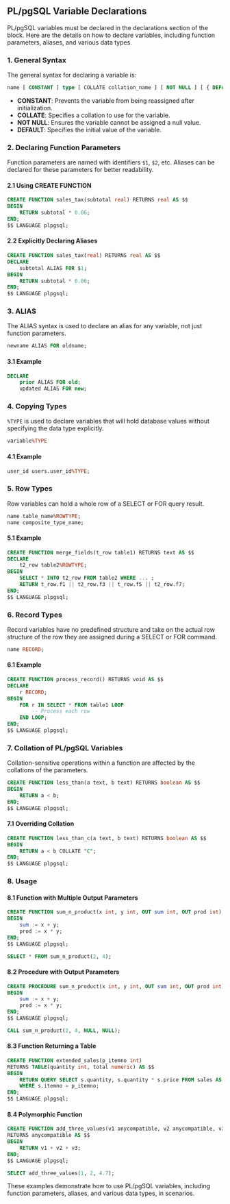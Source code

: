 ## PL/pgSQL Variable Declarations

PL/pgSQL variables must be declared in the declarations section of the block. Here are the details on how to declare variables, including function parameters, aliases, and various data types.

### 1. General Syntax

The general syntax for declaring a variable is:

```sql
name [ CONSTANT ] type [ COLLATE collation_name ] [ NOT NULL ] [ { DEFAULT | := | = } expression ];
```

- **CONSTANT**: Prevents the variable from being reassigned after initialization.
- **COLLATE**: Specifies a collation to use for the variable.
- **NOT NULL**: Ensures the variable cannot be assigned a null value.
- **DEFAULT**: Specifies the initial value of the variable.

### 2. Declaring Function Parameters

Function parameters are named with identifiers `$1`, `$2`, etc. Aliases can be declared for these parameters for better readability.

#### 2.1 Using CREATE FUNCTION

```sql
CREATE FUNCTION sales_tax(subtotal real) RETURNS real AS $$
BEGIN
    RETURN subtotal * 0.06;
END;
$$ LANGUAGE plpgsql;
```

#### 2.2 Explicitly Declaring Aliases

```sql
CREATE FUNCTION sales_tax(real) RETURNS real AS $$
DECLARE
    subtotal ALIAS FOR $1;
BEGIN
    RETURN subtotal * 0.06;
END;
$$ LANGUAGE plpgsql;
```

### 3. ALIAS

The ALIAS syntax is used to declare an alias for any variable, not just function parameters.

```sql
newname ALIAS FOR oldname;
```

#### 3.1 Example

```sql
DECLARE
    prior ALIAS FOR old;
    updated ALIAS FOR new;
```

### 4. Copying Types

`%TYPE` is used to declare variables that will hold database values without specifying the data type explicitly.

```sql
variable%TYPE
```

#### 4.1 Example

```sql
user_id users.user_id%TYPE;
```

### 5. Row Types

Row variables can hold a whole row of a SELECT or FOR query result.

```sql
name table_name%ROWTYPE;
name composite_type_name;
```

#### 5.1 Example

```sql
CREATE FUNCTION merge_fields(t_row table1) RETURNS text AS $$
DECLARE
    t2_row table2%ROWTYPE;
BEGIN
    SELECT * INTO t2_row FROM table2 WHERE ... ;
    RETURN t_row.f1 || t2_row.f3 || t_row.f5 || t2_row.f7;
END;
$$ LANGUAGE plpgsql;
```

### 6. Record Types

Record variables have no predefined structure and take on the actual row structure of the row they are assigned during a SELECT or FOR command.

```sql
name RECORD;
```

#### 6.1 Example

```sql
CREATE FUNCTION process_record() RETURNS void AS $$
DECLARE
    r RECORD;
BEGIN
    FOR r IN SELECT * FROM table1 LOOP
        -- Process each row
    END LOOP;
END;
$$ LANGUAGE plpgsql;
```

### 7. Collation of PL/pgSQL Variables

Collation-sensitive operations within a function are affected by the collations of the parameters.

```sql
CREATE FUNCTION less_than(a text, b text) RETURNS boolean AS $$
BEGIN
    RETURN a < b;
END;
$$ LANGUAGE plpgsql;
```

#### 7.1 Overriding Collation

```sql
CREATE FUNCTION less_than_c(a text, b text) RETURNS boolean AS $$
BEGIN
    RETURN a < b COLLATE "C";
END;
$$ LANGUAGE plpgsql;
```

### 8. Usage

#### 8.1 Function with Multiple Output Parameters

```sql
CREATE FUNCTION sum_n_product(x int, y int, OUT sum int, OUT prod int) AS $$
BEGIN
    sum := x + y;
    prod := x * y;
END;
$$ LANGUAGE plpgsql;

SELECT * FROM sum_n_product(2, 4);
```

#### 8.2 Procedure with Output Parameters

```sql
CREATE PROCEDURE sum_n_product(x int, y int, OUT sum int, OUT prod int) AS $$
BEGIN
    sum := x + y;
    prod := x * y;
END;
$$ LANGUAGE plpgsql;

CALL sum_n_product(2, 4, NULL, NULL);
```

#### 8.3 Function Returning a Table

```sql
CREATE FUNCTION extended_sales(p_itemno int)
RETURNS TABLE(quantity int, total numeric) AS $$
BEGIN
    RETURN QUERY SELECT s.quantity, s.quantity * s.price FROM sales AS s
    WHERE s.itemno = p_itemno;
END;
$$ LANGUAGE plpgsql;
```

#### 8.4 Polymorphic Function

```sql
CREATE FUNCTION add_three_values(v1 anycompatible, v2 anycompatible, v3 anycompatible)
RETURNS anycompatible AS $$
BEGIN
    RETURN v1 + v2 + v3;
END;
$$ LANGUAGE plpgsql;

SELECT add_three_values(1, 2, 4.7);
```

These examples demonstrate how to use PL/pgSQL variables, including function parameters, aliases, and various data types, in scenarios.

